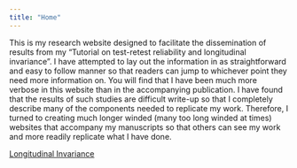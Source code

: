 ```yaml
---
title: "Home"
---
```


This is my research website designed to facilitate the dissemination of results from my "Tutorial on test-retest reliability and longitudinal invariance". I have attempted to lay out the information in as straightforward and easy to follow manner so that readers can jump to whichever point they need more information on. You will find that I have been much more verbose in this website than in the accompanying publication. I have found that the results of such studies are difficult write-up so that I completely describe many of the components needed to replicate my work. Therefore, I turned to creating much longer winded (many too long winded at times) websites that accompany my manuscripts so that others can see my work and more readily replicate what I have done.

[Longitudinal Invariance](longitudinal-invariance.html)

